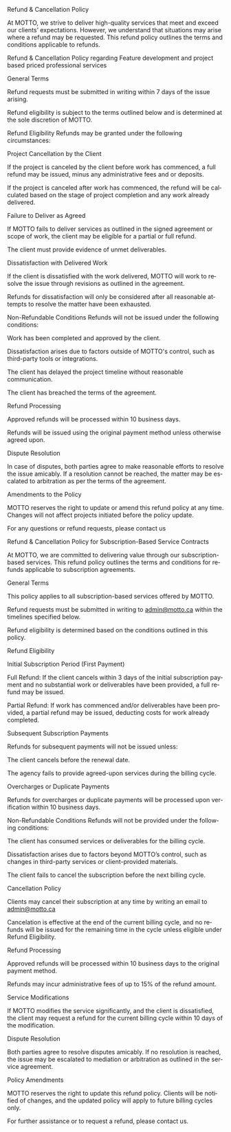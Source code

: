 ---
---

<Layout title="Fulfillment Policy" lang="en">
Refund & Cancellation Policy

At MOTTO, we strive to deliver high-quality services that meet and exceed our clients’ expectations. However, we understand that situations may arise where a refund may be requested. This refund policy outlines the terms and conditions applicable to refunds.

Refund & Cancellation Policy regarding Feature development and project based priced professional services

General Terms

Refund requests must be submitted in writing within 7 days of the issue arising.

Refund eligibility is subject to the terms outlined below and is determined at the sole discretion of MOTTO.

Refund Eligibility
Refunds may be granted under the following circumstances:

Project Cancellation by the Client

If the project is canceled by the client before work has commenced, a full refund may be issued, minus any administrative fees and or deposits.

If the project is canceled after work has commenced, the refund will be calculated based on the stage of project completion and any work already delivered.

Failure to Deliver as Agreed

If MOTTO fails to deliver services as outlined in the signed agreement or scope of work, the client may be eligible for a partial or full refund.

The client must provide evidence of unmet deliverables.

Dissatisfaction with Delivered Work

If the client is dissatisfied with the work delivered, MOTTO will work to resolve the issue through revisions as outlined in the agreement.

Refunds for dissatisfaction will only be considered after all reasonable attempts to resolve the matter have been exhausted.

Non-Refundable Conditions
Refunds will not be issued under the following conditions:

Work has been completed and approved by the client.

Dissatisfaction arises due to factors outside of MOTTO's control, such as third-party tools or integrations.

The client has delayed the project timeline without reasonable communication.

The client has breached the terms of the agreement.

Refund Processing

Approved refunds will be processed within 10 business days.

Refunds will be issued using the original payment method unless otherwise agreed upon.

Dispute Resolution

In case of disputes, both parties agree to make reasonable efforts to resolve the issue amicably. If a resolution cannot be reached, the matter may be escalated to arbitration as per the terms of the agreement.

Amendments to the Policy

MOTTO reserves the right to update or amend this refund policy at any time. Changes will not affect projects initiated before the policy update.

For any questions or refund requests, please contact us

Refund & Cancellation Policy for Subscription-Based Service Contracts

At MOTTO, we are committed to delivering value through our subscription-based services. This refund policy outlines the terms and conditions for refunds applicable to subscription agreements.

General Terms

This policy applies to all subscription-based services offered by MOTTO.

Refund requests must be submitted in writing to admin@motto.ca within the timelines specified below.

Refund eligibility is determined based on the conditions outlined in this policy.

Refund Eligibility

Initial Subscription Period (First Payment)

Full Refund: If the client cancels within 3 days of the initial subscription payment and no substantial work or deliverables have been provided, a full refund may be issued.

Partial Refund: If work has commenced and/or deliverables have been provided, a partial refund may be issued, deducting costs for work already completed.

Subsequent Subscription Payments

Refunds for subsequent payments will not be issued unless:

The client cancels before the renewal date.

The agency fails to provide agreed-upon services during the billing cycle.

Overcharges or Duplicate Payments

Refunds for overcharges or duplicate payments will be processed upon verification within 10 business days.

Non-Refundable Conditions
Refunds will not be provided under the following conditions:

The client has consumed services or deliverables for the billing cycle.

Dissatisfaction arises due to factors beyond MOTTO’s control, such as changes in third-party services or client-provided materials.

The client fails to cancel the subscription before the next billing cycle.

Cancellation Policy

Clients may cancel their subscription at any time by writing an email to admin@motto.ca

Cancelation is effective at the end of the current billing cycle, and no refunds will be issued for the remaining time in the cycle unless eligible under Refund Eligibility.

Refund Processing

Approved refunds will be processed within 10 business days to the original payment method.

Refunds may incur administrative fees of up to 15% of the refund amount.

Service Modifications

If MOTTO modifies the service significantly, and the client is dissatisfied, the client may request a refund for the current billing cycle within 10 days of the modification.

Dispute Resolution

Both parties agree to resolve disputes amicably. If no resolution is reached, the issue may be escalated to mediation or arbitration as outlined in the service agreement.

Policy Amendments

MOTTO reserves the right to update this refund policy. Clients will be notified of changes, and the updated policy will apply to future billing cycles only.

For further assistance or to request a refund, please contact us.
</Layout>